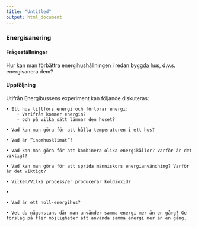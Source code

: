 ```yaml
---
title: "Untitled"
output: html_document
---
```



### Energisanering



#### Frågeställningar

Hur kan man förbättra energihushållningen i redan byggda hus, d.v.s. energisanera dem?



#### Uppföljning

Utifrån Energibussens experiment kan följande diskuteras:

    • Ett hus tillförs energi och förlorar energi: 
        ◦ Varifrån kommer energin? 
        ◦ och på vilka sätt lämnar den huset?

    • Vad kan man göra för att hålla temperaturen i ett hus?

    • Vad är ”inomhusklimat”?

    • Vad kan man göra för att kombinera olika energikällor? Varför är det viktigt?

    • Vad kan man göra för att sprida människors energianvändning? Varför är det viktigt?

    • Vilken/Vilka process/er producerar koldioxid?

    • 

    • Vad är ett noll-energihus?

    • Vet du någonstans där man använder samma energi mer än en gång? Ge förslag på fler möjligheter att använda samma energi mer än en gång.
